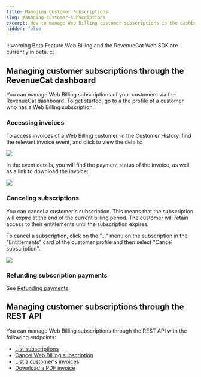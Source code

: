 ```yaml
---
title: Managing Customer Subscriptions
slug: managing-customer-subscriptions
excerpt: How to manage Web Billing customer subscriptions in the dashboard
hidden: false
---
```

:::warning Beta Feature
Web Billing and the RevenueCat Web SDK are currently in beta.
:::

## Managing customer subscriptions through the RevenueCat dashboard
You can manage Web Billing subscriptions of your customers via the RevenueCat dashboard. To get started, go to a the profile of a customer who has a Web Billing subscription.

### Accessing invoices
To access invoices of a Web Billing customer, in the Customer History, find the relevant invoice event, and click to view the details:

![](/images/web-billing/customer-history-invoice.png)

In the event details, you will find the payment status of the invoice, as well as a link to download the invoice:

![](/images/web-billing/invoice-details.png)

### Canceling subscriptions
You can cancel a customer's subscription. This means that the subscription will expire at the end of the current billing period. The customer will retain access to their entitlements until the subscription expires.

To cancel a subscription, click on the "..." menu on the subscription in the "Entitlements" card of the customer profile and then select "Cancel subscription".

![](/images/refunding-and-cancelling.png)


### Refunding subscription payments
See [Refunding payments](./refunding-payments).

## Managing customer subscriptions through the REST API
You can manage Web Billing subscriptions through the REST API with the following endpoints:

* [List subscriptions](/api-v2#tag/Customer/operation/list-subscriptions)
* [Cancel Web Billing subscription](/api-v2#tag/Subscription/operation/cancel-subscription)
* [List a customer's invoices](/api-v2#tag/Invoice/operation/list-customer-invoices)
* [Download a PDF invoice](/api-v2#tag/Invoice/operation/get-invoice)
